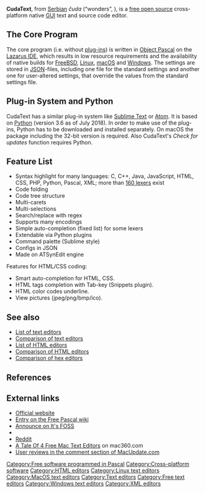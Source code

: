 {{SHORTDESC:text editor}}
{{Infobox software
| name                   = CudaText
| logo                   = CudaText_logo.png
| logo size              = 64px
| screenshot             = CudaText_ScreenShot.png
| caption                = <small>''A screenshot of CudaText on macOS showing a section of the CudaText source code.''</small>
| collapsible            =
| author                 =
| developer              = Alexey Torgashin (alexey_t), Andrey Kvichanskiy (kvichans), matthias030
| released               = Registered on [https://sourceforge.net/projects/cudatext/ sf.net]: {{start date and age|2015|9|27}}
| latest release version = 1.57.0
| latest release date    = {{Start date and age|2018|06|25}}<ref>http://uvviewsoft.com/cudatext/history.txt</ref>
| programming language   = [[Object Pascal]] on [[Lazarus (IDE)|Lazarus]]
| operating system       = Official packages for: [[Linux]] (x86, amd64, arm), [[macOS]], [[Microsoft Windows]] 32/64-bit, [[FreeBSD]]
| platform               = [[IA-32]], [[x86-64]], [[ARM architecture|arm]]
| size                   = about 14 [[Mebibyte|MiB]] (without Python)
| genre                  = [[Source code editor]]
| license                = [[Mozilla Public License|MPL]] 2.0
| website                = {{URL|http://uvviewsoft.com/cudatext/}}
}}

'''CudaText''', from [[Serbian language|Serbian]] ''čuda'' (“wonders”, {{IPA-sr|ʧuda|lang}}), is a [[Free software|free open source]] cross-platform native [[Graphical user interface|GUI]] text and source code editor.

== The Core Program ==
The core program (i.e. without [[Plug-in_(computing)|plug-in]]s) is written in [[Object Pascal]] on the [[Lazarus (IDE)|Lazarus IDE]], which results in low resource requirements and the availability of native builds for [[FreeBSD]], [[Linux]], [[macOS]] and [[Windows]]. The settings are stored in [[JSON]]-files, including one file for the standard settings and another one for user-altered settings, that override the values from the standard settings file.

== Plug-in System and Python ==
CudaText has a similar plug-in system like [[Sublime Text]] or [[Atom (text editor)|Atom]]. It is based on [[Python (programming language)|Python]] (version 3.6 as of July 2018). In order to make use of the plug-ins, Python has to be downloaded and installed separately. On macOS the package including the 32-bit version is required. Also CudaText's ''Check for updates'' function requires Python.

==Feature List==
* Syntax highlight for many languages: C, C++, Java, JavaScript, HTML, CSS, PHP, Python, Pascal, XML; more than [http://sourceforge.net/p/synwrite/wiki/Lexers%20list/ 160 lexers] exist
* Code folding 
* Code tree structure
* Multi-carets
* Multi-selections 
* Search/replace with regex
* Supports many encodings
* Simple auto-completion (fixed list) for some lexers
* Extendable via Python plugins
* Command palette (Sublime style)
* Configs in JSON
* Made on ATSynEdit engine 

Features for HTML/CSS coding: 

* Smart auto-completion for HTML, CSS.
* HTML tags completion with Tab-key (Snippets plugin).
* HTML color codes underline.
* View pictures (jpeg/png/bmp/ico).

==See also==
* [[List of text editors]]
* [[Comparison of text editors]]
* [[List of HTML editors]] 
* [[Comparison of HTML editors]]
* [[Comparison of hex editors]]

==References==
{{Reflist|30em}}

==External links==
* [http://uvviewsoft.com/cudatext/ Official website]
* [http://wiki.freepascal.org/CudaText Entry on the Free Pascal wiki]
* [https://itsfoss.com/cudatext-code-editor/ Announce on It's FOSS]
* {{GitHub|Alexey-T/CudaText|CudaText}}
* [https://www.reddit.com/r/learnprogramming/comments/8o058w/text_editorcudatext_great_text_editor/ Reddit]
* [https://mac360.com/2016/01/a-tale-of-4-free-mac-text-editors/ A Tale Of 4 Free Mac Text Editors] on mac360.com
* [https://www.macupdate.com/app/mac/55256/cudatext User reviews in the comment section of MacUpdate.com]

{{HTML editors}}

[[Category:Free software programmed in Pascal]]
[[Category:Cross-platform software]]
[[Category:HTML editors]]
[[Category:Linux text editors]]
[[Category:MacOS text editors]]
[[Category:Text editors]]
[[Category:Free text editors]]
[[Category:Windows text editors]]
[[Category:XML editors]]
